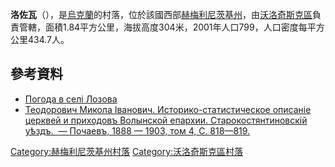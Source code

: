 {{coord|49|30|54|N|26|18|19|E|scale:100000|display=title}}

'''洛佐瓦'''（{{lang-uk|Лозова}}），是[[烏克蘭|烏克蘭]]的村落，位於該國西部[[赫梅利尼茨基州|赫梅利尼茨基州]]，由[[沃洛奇斯克區|沃洛奇斯克區]]負責管轄，面積1.84平方公里，海拔高度304米，2001年人口799，人口密度每平方公里434.7人。

==參考資料==
* [http://weather.in.ua/ua/hmel'nickaja/13753 Погода в селі Лозова] {{Wayback|url=http://weather.in.ua/ua/hmel%27nickaja/13753 |date=20111220143011 }}
* [http://sk.vlasenko.net/volyn-sk-uezd/vsk0001.gif Теодорович Микола Іванович. Историко-статистическое описаніе церквей и приходовъ Волынской епархии. Старокостянтиновскій уѣздъ.  — Почаевъ, 1888 — 1903, том 4, С. 818—819.] {{Wayback|url=http://sk.vlasenko.net/volyn-sk-uezd/vsk0001.gif |date=20160305033342 }}

{{DEFAULTSORT:Лозова}}
[[Category:赫梅利尼茨基州村落|Category:赫梅利尼茨基州村落]]
[[Category:沃洛奇斯克區村落|Category:沃洛奇斯克區村落]]


{{Khmelnytskyi-geo-stub}}